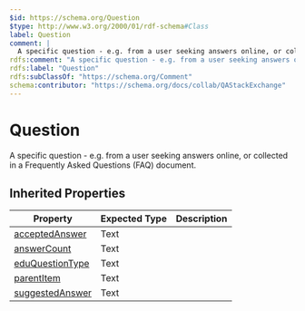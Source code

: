 ```yaml
---
$id: https://schema.org/Question
$type: http://www.w3.org/2000/01/rdf-schema#Class
label: Question
comment: |
  A specific question - e.g. from a user seeking answers online, or collected in a Frequently Asked Questions (FAQ) document.
rdfs:comment: "A specific question - e.g. from a user seeking answers online, or collected in a Frequently Asked Questions (FAQ) document."
rdfs:label: "Question"
rdfs:subClassOf: "https://schema.org/Comment"
schema:contributor: "https://schema.org/docs/collab/QAStackExchange"
---
```


# Question

A specific question - e.g. from a user seeking answers online, or collected in a Frequently Asked Questions (FAQ) document.

## Inherited Properties

| Property | Expected Type | Description |
| --- | --- | --- |
| [acceptedAnswer](https://schema.org/acceptedAnswer) | Text |  |
| [answerCount](https://schema.org/answerCount) | Text |  |
| [eduQuestionType](https://schema.org/eduQuestionType) | Text |  |
| [parentItem](https://schema.org/parentItem) | Text |  |
| [suggestedAnswer](https://schema.org/suggestedAnswer) | Text |  |
